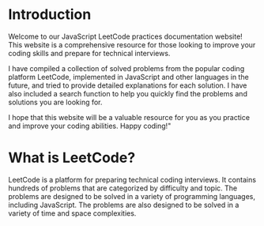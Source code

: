 # Introduction

Welcome to our JavaScript LeetCode practices documentation website! This website is a comprehensive resource for those looking to improve your coding skills and prepare for technical interviews.

I have compiled a collection of solved problems from the popular coding platform LeetCode, implemented in JavaScript and other languages in the future, and tried to provide detailed explanations for each solution. I have also included a search function to help you quickly find the problems and solutions you are looking for.

I hope that this website will be a valuable resource for you as you practice and improve your coding abilities. Happy coding!"

# What is LeetCode?

LeetCode is a platform for preparing technical coding interviews. It contains hundreds of problems that are categorized by difficulty and topic. The problems are designed to be solved in a variety of programming languages, including JavaScript. The problems are also designed to be solved in a variety of time and space complexities.
